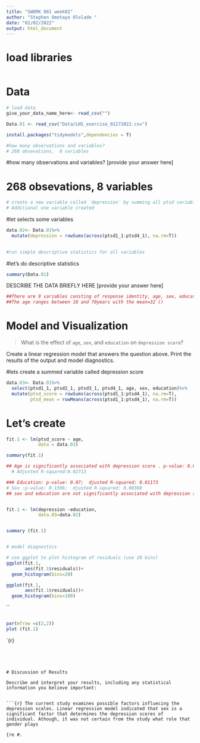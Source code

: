 ---
title: "SWORK 881 week02"
author: "Stephen Omotayo Ololade "
date: "02/02/2022"
output: html_document
---

# load libraries
```{r setup, include=FALSE}

```



# Data
```{r}
# load data
give_your_data_name_here<- read_csv("")
```


```{r}

Data.01 <- read_csv("Data/LHS_exercise_01272022.csv")

```



```{r}
install.packages("tidymodels",dependencies = T)
```


```{r}
#how many observations and variables? 
# 268 obsevations,  8 variables
``` 
#how many observations and variables? 
[provide your answer here]

# 268 obsevations,  8 variables

```{r}
# create a new variable called `depression` by summing all ptsd variables. Use tidy approach
# Additional one variable created
```
#let selects some variables

```{r}

data.02<- Data.01%>%
  mutate(depression = rowSums(across(ptsd1_1:ptsd4_1), na.rm=T)) 
        
```


```{r}
#run simple descriptive statistics for all variables
```

#let's do descriptive statistics

```{r}

summary(Data.01)


```

DESCRIBE THE DATA BRIEFLY HERE
[provide your answer here]



```{r}
##There are 9 variables consting of response identity, age, sex, education and four levels of depression scores.
##The age ranges between 18 and 70years with the mean=32 ()
```

# Model and Visualization
> What is the effect of `age`, `sex`, and `education` on `depression score`? 

Create a linear regression model that answers the question above. Print the results of the output and model diagnostics.


#lets create a summed variable called  depression score
```{r}
data.03<- Data.01%>%
  select(ptsd1_1, ptsd2_1, ptsd3_1, ptsd4_1, age, sex, education)%>%
  mutate(ptsd_score = rowSums(across(ptsd1_1:ptsd4_1), na.rm=T), 
         ptsd_mean = rowMeans(across(ptsd1_1:ptsd4_1), na.rm=T))


```

# Let's create
```{r}

fit.1 <- lm(ptsd_score ~ age,
            data = data.03)

summary(fit.1)

## Age is significantly associated with depression score . p-value: 0.003966
  # Adjusted R-squared:0.02713

### Education: p-value: 0.07;  djusted R-squared: 0.01173
# Sex :p-value: 0.1596;  djusted R-squared: 0.00368
## sex and education are not significantly associated with depression score 



```



```{r}
fit.1 <- lm(depression ~education, 
            data.03=data.02)


summary (fit.1)



```


```{r}
# model diagnostics


```


```{r}
# use ggplot to plot histogram of residuals (use 20 bins)
ggplot(fit.1, 
       aes(fit.1$residuals))+
  geom_histogram(bins=20)

```

```{r}
ggplot(fit.1, 
       aes(fit.1$residuals))+
  geom_histogram(bins=100)

```
``
```{r}


```
```{r}
par(mfrow =c(2,2))
plot (fit.1)

```

`{r}


```




# Discussion of Results

Describe and interpret your results, including any statistical information you believe important: 


```{r} The current study examines possible factors influecing the depression scales. Linear regression model indicated that sex is a significant factor that determines the depression scores of individual. Athough, it was not certain from the study what role that gender plays

```


```{re
#.
```

